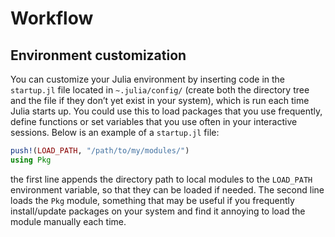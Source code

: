 # Workflow

## Environment customization

You can customize your Julia environment by inserting code in the `startup.jl` file located in `~.julia/config/` (create both the directory tree and the file if they don't yet exist in your system), which is run each time Julia starts up. You could use this to load packages that you use frequently, define functions or set variables that you use often in your interactive sessions. Below is an example of a `startup.jl` file:

```julia
push!(LOAD_PATH, "/path/to/my/modules/")
using Pkg
```

the first line appends the directory path to local modules to the `LOAD_PATH` environment variable, so that they can be loaded if needed. The second line loads the `Pkg` module, something that may be useful if you frequently install/update packages on your system and find it annoying to load the module manually each time.
